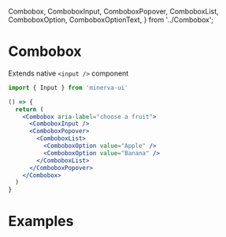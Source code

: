   Combobox,
  ComboboxInput,
  ComboboxPopover,
  ComboboxList,
  ComboboxOption,
  ComboboxOptionText,
} from '../Combobox';

<Meta title="Elements|Combobox" component={Combobox} />

# Combobox

Extends native `<input />` component

```js
import { Input } from 'minerva-ui'
```

```jsx
() => {
  return (
    <Combobox aria-label="choose a fruit">
      <ComboboxInput />
      <ComboboxPopover>
        <ComboboxList>
          <ComboboxOption value="Apple" />
          <ComboboxOption value="Banana" />
        </ComboboxList>
      </ComboboxPopover>
    </Combobox>
  )
}
```

<Props of={Combobox} />

# Examples
